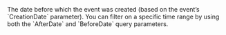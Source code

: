   
<ParamField query="BeforeDate" type="timestamp" >     
The date before which the event was created (based on the event’s `CreationDate` parameter). You can filter on a specific time range by using both the `AfterDate` and `BeforeDate` query parameters.  
</ParamField>